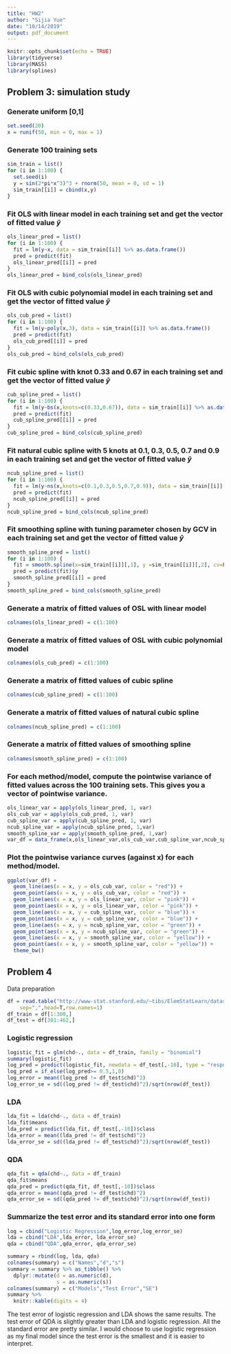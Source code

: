 ```yaml
---
title: "HW2"
author: "Sijia Yue"
date: "10/14/2019"
output: pdf_document
---
```


```r
knitr::opts_chunk$set(echo = TRUE)
library(tidyverse)
library(MASS)
library(splines)
```

## Problem 3: simulation study

### Generate uniform [0,1]
```r
set.seed(20)
x = runif(50, min = 0, max = 1)
```

### Generate 100 training sets
```r
sim_train = list()
for (i in 1:100) {
  set.seed(i)
  y = sin(2*pi*x^3)^3 + rnorm(50, mean = 0, sd = 1)
  sim_train[[i]] = cbind(x,y)
}
```

### Fit OLS with linear model in each training set and get the vector of fitted value $\hat y$
```r
ols_linear_pred = list()
for (i in 1:100) {
  fit = lm(y~x, data = sim_train[[i]] %>% as.data.frame())
  pred = predict(fit)
  ols_linear_pred[[i]] = pred
}
ols_linear_pred = bind_cols(ols_linear_pred)
```

### Fit OLS with cubic polynomial model in each training set and get the vector of fitted value $\hat y$
```r
ols_cub_pred = list()
for (i in 1:100) {
  fit = lm(y~poly(x,3), data = sim_train[[i]] %>% as.data.frame())
  pred = predict(fit)
  ols_cub_pred[[i]] = pred
}
ols_cub_pred = bind_cols(ols_cub_pred)
```

### Fit cubic spline with knot 0.33 and 0.67 in each training set and get the vector of fitted value $\hat y$
```r
cub_spline_pred = list()
for (i in 1:100) {
  fit = lm(y~bs(x,knots=c(0.33,0.67)), data = sim_train[[i]] %>% as.data.frame())
  pred = predict(fit)
  cub_spline_pred[[i]] = pred
}
cub_spline_pred = bind_cols(cub_spline_pred)
```

### Fit natural cubic spline with 5 knots at 0.1, 0.3, 0.5, 0.7 and 0.9 in each training set and get the vector of fitted value $\hat y$
```r
ncub_spline_pred = list()
for (i in 1:100) {
  fit = lm(y~ns(x,knots=c(0.1,0.3,0.5,0.7,0.9)), data = sim_train[[i]] %>% as.data.frame())
  pred = predict(fit)
  ncub_spline_pred[[i]] = pred
}
ncub_spline_pred = bind_cols(ncub_spline_pred)
```

### Fit smoothing spline with tuning parameter chosen by GCV in each training set and get the vector of fitted value $\hat y$
```r
smooth_spline_pred = list()
for (i in 1:100) {
  fit = smooth.spline(x=sim_train[[i]][,1], y =sim_train[[i]][,2], cv=FALSE)
  pred = predict(fit)$y
  smooth_spline_pred[[i]] = pred
}
smooth_spline_pred = bind_cols(smooth_spline_pred)
```

### Generate a matrix of fitted values of OSL with linear model
```r
colnames(ols_linear_pred) = c(1:100)
```

### Generate a matrix of fitted values of OSL with cubic polynomial model
```r
colnames(ols_cub_pred) = c(1:100)
```

### Generate a matrix of fitted values of cubic spline
```r
colnames(cub_spline_pred) = c(1:100)
```

### Generate a matrix of fitted values of natural cubic spline
```r
colnames(ncub_spline_pred) = c(1:100)
```

### Generate a matrix of fitted values of smoothing spline
```r
colnames(smooth_spline_pred) = c(1:100)
```

### For each method/model, compute the pointwise variance of fitted values across the 100 training sets. This gives you a vector of pointwise variance.

```r
ols_linear_var = apply(ols_linear_pred, 1, var)
ols_cub_var = apply(ols_cub_pred, 1, var)
cub_spline_var = apply(cub_spline_pred, 1, var)
ncub_spline_var = apply(ncub_spline_pred, 1,var)
smooth_spline_var = apply(smooth_spline_pred, 1,var)
var_df = data_frame(x,ols_linear_var,ols_cub_var,cub_spline_var,ncub_spline_var,smooth_spline_var)
```

### Plot the pointwise variance curves (against x) for each method/model. 
```r
ggplot(var_df) +
  geom_line(aes(x = x, y = ols_cub_var, color = "red")) +
  geom_point(aes(x = x, y = ols_cub_var, color = "red")) +
  geom_line(aes(x = x, y = ols_linear_var, color = "pink")) +
  geom_point(aes(x = x, y = ols_linear_var, color = "pink")) +
  geom_line(aes(x = x, y = cub_spline_var, color = "blue")) +
  geom_point(aes(x = x, y = cub_spline_var, color = "blue")) +
  geom_line(aes(x = x, y = ncub_spline_var, color = "green")) +
  geom_point(aes(x = x, y = ncub_spline_var, color = "green")) +
  geom_line(aes(x = x, y = smooth_spline_var, color = "yellow")) +
  geom_point(aes(x = x, y = smooth_spline_var, color = "yellow")) +
  theme_bw()
```

## Problem 4
Data preparation
```r
df = read.table("http://www-stat.stanford.edu/~tibs/ElemStatLearn/datasets/SAheart.data",
	sep=",",head=T,row.names=1)
df_train = df[1:300,]
df_test = df[301:462,]
```

### Logistic regression
```r
logistic_fit = glm(chd~., data = df_train, family = "binomial")
summary(logistic_fit)
log_pred = predict(logistic_fit, newdata = df_test[,-10], type = "response")
log_pred = if_else(log_pred>= 0.5,1,0)
log_error = mean((log_pred != df_test$chd)^2)
log_error_se = sd((log_pred != df_test$chd)^2)/sqrt(nrow(df_test))
```

### LDA
```r
lda_fit = lda(chd~., data = df_train)
lda_fit$means
lda_pred = predict(lda_fit, df_test[,-10])$class
lda_error = mean((lda_pred != df_test$chd)^2)
lda_error_se = sd((lda_pred != df_test$chd)^2)/sqrt(nrow(df_test))
```

### QDA
```r
qda_fit = qda(chd~., data = df_train)
qda_fit$means
qda_pred = predict(qda_fit, df_test[,-10])$class
qda_error = mean((qda_pred != df_test$chd)^2)
qda_error_se = sd((qda_pred != df_test$chd)^2)/sqrt(nrow(df_test))
```

### Summarize the test error and its standard error into one form
```r
log = cbind("Logistic Regression",log_error,log_error_se)
lda = cbind("LDA",lda_error, lda_error_se)
qda = cbind("QDA",qda_error, qda_error_se)

summary = rbind(log, lda, qda)
colnames(summary) = c("Names","d","s")
summary = summary %>% as_tibble() %>% 
  dplyr::mutate(d = as.numeric(d),
                s = as.numeric(s)) 
colnames(summary) = c("Models","Test Error","SE")
summary %>% 
  knitr::kable(digits = 4)
```

The test error of logistic regression and LDA shows the same results. The test error of QDA is slightly greater than LDA and logistic regression. All the standard error are pretty similar. I would choose to use logistic regression as my final model since the test error is the smallest and it is easier to interpret.